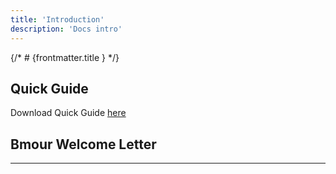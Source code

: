 ```yaml
---
title: 'Introduction'
description: 'Docs intro'
---
```


{/* # {frontmatter.title } */}
## Quick Guide

Download Quick Guide [here](https://docsend.dropbox.com/view/kgtqqndw6vdaw8b7)




## Bmour Welcome Letter

---



